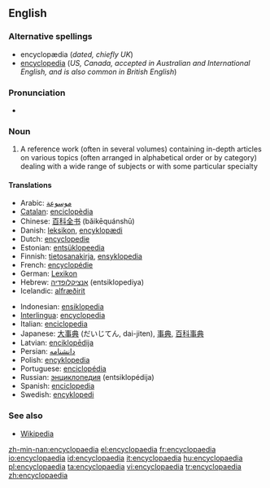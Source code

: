 {{wikipedia}}
{{also|encyclopedia}}
==English==

===Alternative spellings===
* encyclopædia (''dated, chiefly UK'')
* [[encyclopedia]] (''US, Canada, accepted in Australian and International English, and is also common in British English'')

===Pronunciation===
* {{audio|en-us-encyclopaedia.ogg|Audio (US)}}
*: {{rhymes|iːdiə}}

===Noun===
{{en-noun|pl=encyclopaedias|pl2=encyclopaediae}}

# A reference work (often in several volumes) containing in-depth articles on various topics (often arranged in alphabetical order or by category) dealing with a wide range of subjects or with some particular specialty

====Translations====
{{trans-top|reference book}}
* Arabic: [[موسوعة]]
* [[Catalan]]: [[enciclopèdia]]
* Chinese: [[百科全书]] (bǎikēquánshū)
* Danish: [[leksikon]], <!--a [[Danish]]: -->[[encyklopædi]]<!-- are bigger and do have some longer and deeper articles.-->
* Dutch: [[encyclopedie]] {{m}}
* Estonian: [[entsüklopeedia]]
* Finnish: [[tietosanakirja]], [[ensyklopedia]]
* French: [[encyclopédie]] {{f}}
* German: [[Lexikon]] {{n}}
* Hebrew: [[אנציקלופדיה]] (entsiklopediya) {{n}}
* Icelandic: [[alfræðirit]] {{n}}
{{trans-mid}}
* Indonesian: [[ensiklopedia]]
* [[Interlingua]]: [[encyclopedia]]
* Italian: [[enciclopedia]] {{f}}
* Japanese: [[大事典]] (だいじてん, dai-jiten), [[事典]], [[百科事典]]
* Latvian: [[enciklopēdija]] {{f}}
* Persian: [[دانشنامه]]
* Polish: [[encyklopedia]] {{f}}
* Portuguese: [[enciclopédia]] {{f}}
* Russian: [[энциклопедия]] (entsiklopédija) {{f}}
* Spanish: [[enciclopedia]] {{m}}
* Swedish: [[encyklopedi]]
{{trans-bottom}}

===See also===
* [[Wikipedia]]

[[zh-min-nan:encyclopaedia]]
[[el:encyclopaedia]]
[[fr:encyclopaedia]]
[[io:encyclopaedia]]
[[id:encyclopaedia]]
[[it:encyclopaedia]]
[[hu:encyclopaedia]]
[[pl:encyclopaedia]]
[[ta:encyclopaedia]]
[[vi:encyclopaedia]]
[[tr:encyclopaedia]]
[[zh:encyclopaedia]]